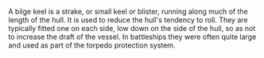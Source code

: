 A bilge keel is a strake, or small keel or blister, running along much of the length of the hull. It is used to reduce the hull's tendency to roll. They are typically fitted one on each side, low down on the side of the hull, so as not to increase the draft of the vessel. In battleships they were often quite large and used as part of the torpedo protection system.

{{vocab-stub}}